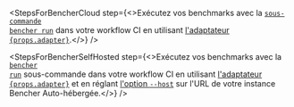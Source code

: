
<StepsForBencherCloud
  step={<>Exécutez vos benchmarks avec la <code><a href="/fr/docs/explanation/bencher-run/">sous-commande bencher run</a></code> dans votre workflow CI en utilisant <a href={props.url}>l'adaptateur <code>{props.adapter}</code></a>.</>}
/>

<StepsForBencherSelfHosted
  step={<>Exécutez vos benchmarks avec la <code><a href="/fr/docs/explanation/bencher-run/">bencher run</a></code> sous-commande dans votre workflow CI en utilisant <a href={props.url}>l'adaptateur <code>{props.adapter}</code></a> et en réglant <a href="/fr/docs/explanation/bencher-run/#--host-url">l'option <code>--host</code></a> sur l'URL de votre instance Bencher Auto-hébergée.</>}
/>